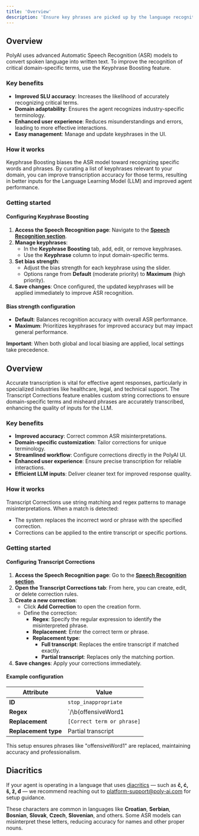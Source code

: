 ```yaml
---
title: 'Overview'
description: 'Ensure key phrases are picked up by the language recognition model and correct faulty transcriptions.'
---
```


<Tabs>
<Tab title="Keyphrase Boosting">

## Overview

PolyAI uses advanced Automatic Speech Recognition (ASR) models to convert spoken language into written text. To improve the
recognition of critical domain-specific terms, use the Keyphrase Boosting feature.

### Key benefits

- **Improved SLU accuracy**: Increases the likelihood of accurately recognizing critical terms.
- **Domain adaptability**: Ensures the agent recognizes industry-specific terminology.
- **Enhanced user experience**: Reduces misunderstandings and errors, leading to more effective interactions.
- **Easy management**: Manage and update keyphrases in the UI.

### How it works

Keyphrase Boosting biases the ASR model toward recognizing specific words and phrases. By curating a list of keyphrases relevant to your domain, you can improve transcription accuracy for those terms, resulting in better inputs for the Language Learning Model (LLM) and improved agent performance.

### Getting started

#### Configuring Keyphrase Boosting

1. **Access the Speech Recognition page**: Navigate to the **[Speech Recognition section](/speech-recognition/introduction)**.
2. **Manage keyphrases**:
   - In the **Keyphrase Boosting** tab, add, edit, or remove keyphrases.
   - Use the **Keyphrase** column to input domain-specific terms.
3. **Set bias strength**:
   - Adjust the bias strength for each keyphrase using the slider.
   - Options range from **Default** (moderate priority) to **Maximum** (high priority).
4. **Save changes**: Once configured, the updated keyphrases will be applied immediately to improve ASR recognition.

#### Bias strength configuration

- **Default**: Balances recognition accuracy with overall ASR performance.
- **Maximum**: Prioritizes keyphrases for improved accuracy but may impact general performance.

**Important**: When both global and local biasing are applied, local settings take precedence.

</Tab>
<Tab title="Transcript Corrections">

## Overview

Accurate transcription is vital for effective agent responses, particularly in specialized industries like healthcare, legal, and technical support. The Transcript Corrections feature enables custom string corrections to ensure domain-specific terms and misheard phrases are accurately transcribed, enhancing the quality of inputs for the LLM.

### Key benefits

- **Improved accuracy**: Correct common ASR misinterpretations.
- **Domain-specific customization**: Tailor corrections for unique terminology.
- **Streamlined workflow**: Configure corrections directly in the PolyAI UI.
- **Enhanced user experience**: Ensure precise transcription for reliable interactions.
- **Efficient LLM inputs**: Deliver cleaner text for improved response quality.

### How it works

Transcript Corrections use string matching and regex patterns to manage misinterpretations. When a match is detected:
- The system replaces the incorrect word or phrase with the specified correction.
- Corrections can be applied to the entire transcript or specific portions.

### Getting started

#### Configuring Transcript Corrections

1. **Access the Speech Recognition page**: Go to the **[Speech Recognition section](/speech-recognition/introduction)**.
2. **Open the Transcript Corrections tab**: From here, you can create, edit, or delete correction rules.
3. **Create a new correction**:
   - Click **Add Correction** to open the creation form.
   - Define the correction:
     - **Regex**: Specify the regular expression to identify the misinterpreted phrase.
     - **Replacement**: Enter the correct term or phrase.
     - **Replacement type**:
       - **Full transcript**: Replaces the entire transcript if matched exactly.
       - **Partial transcript**: Replaces only the matching portion.
4. **Save changes**: Apply your corrections immediately.

#### Example configuration

| Attribute          | Value                            |
|--------------------|----------------------------------|
| **ID**             | `stop_inappropriate`            |
| **Regex**          | `/\b(offensiveWord1|offensiveWord2)\b/i` |
| **Replacement**    | `[Correct term or phrase]`      |
| **Replacement type** | Partial transcript             |

This setup ensures phrases like "offensiveWord1" are replaced, maintaining accuracy and professionalism.

</Tab>
</Tabs>

## Diacritics

If your agent is operating in a language that uses [diacritics](https://www.sussex.ac.uk/informatics/punctuation/misc/diacritics) — such as **č, ć, š, ž, đ** — we recommend reaching out to [platform-support@poly-ai.com](mailto:platform-support@poly-ai.com) for setup guidance.

These characters are common in languages like **Croatian**, **Serbian**, **Bosnian**, **Slovak**, **Czech**, **Slovenian**, and others. Some ASR models can misinterpret these letters, reducing accuracy for names and other proper nouns.
